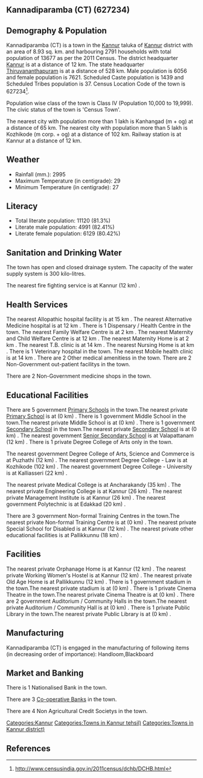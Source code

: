 {{Infobox settlement
| name=Kannadiparamba (CT)
| native_name=
| native_name_lang=
| other_name=
| nickname=
| settlement_type=Town
| image_skyline=
| image_alt=
| image_caption=
| pushpin_map=India Kerala
| pushpin_label_position=right
| pushpin_map_alt=
| pushpin_map_caption=Location in Kerala, India
| latd=
| latm=
| lats=
| latNS=
| longd=
| longm=
| longs=
| longEW=
| coordinates_display=inline,title
| subdivision_type=Country
| subdivision_name={{flag|India}}
| subdivision_type1=[[States and territories of India|State]]
| subdivision_name1=Kerala 
| subdivision_type2=[[List of districts of India|District]]
| subdivision_name2=Kannur
| subdivision_type3=Tahsil
| subdivision_name3=Kannur
| website=
| established_title=<!-- Established -->
| established_date=
| founder=
| named_for=
| government_type=
| governing_body=
| unit_pref=Metric
| area_footnotes=
| area_rank=
| area_total_km2=8.93
| elevation_footnotes=
| elevation_m=
| population_total=13677
| population_as_of=2011
| population_rank=
| population_density_km2=1531
| population_demonym=
| population_footnotes=
| demographics_type1=Languages=
| demographics1_title1=Official=
| demographics1_info1=[[Malayalam language|Malayalam]]
| timezone1=[[Indian Standard Time|IST]]
| utc_offset1==+5:30
| postal_code_type=[[Postal Index Number|PIN]]
| postal_code=
| area_code_type=Telephone code
| area_code=
| registration_plate=
| blank1_name_sec1=Nearest city
| blank1_info_sec1=[[Kanhangad  (m + og)]]
| blank2_name_sec1=[[Human sex ratio|Sex ratio]]
| blank2_info_sec1=1258
| blank3_name_sec1=Literacy
| blank3_info_sec1=81.3%
| blank1_name_sec2=[[2011 Census of India|2011 census]] code
| blank1_info_sec2=627234
| footnotes=
}}

== Kannadiparamba (CT) (627234) ==

== Demography & Population ==

Kannadiparamba (CT) is a town in the [[Kannur]] taluka of [[Kannur]] district with an area of 8.93 sq. km. and harbouring 2791 households with total population of 13677 as per the 2011 Census. The district headquarter [[Kannur]] is at a distance of 12 km. The state headquarter [[Thiruvananthapuram]] is at a distance of 528 km. Male population is 6056 and female population is 7621. Scheduled Caste population is 1439 and Scheduled Tribes population is 37. Census Location Code of the town is 627234<ref>http://www.censusindia.gov.in/2011census/dchb/DCHB.html</ref>.

Population wise class of the town is Class IV (Population 10,000 to 19,999).
The civic status of the town is 'Census Town'.

The nearest city with population more than 1 lakh is Kanhangad  (m + og) at a distance of 65 km. The nearest city with population more than 5 lakh is Kozhikode (m corp. + og) at a distance of 102 km. Railway station is at Kannur at a distance of 12 km.


== Weather ==  
* Rainfall (mm.): 2995 
* Maximum Temperature (in centigrade): 29
* Minimum Temperature (in centigrade): 27


== Literacy ==  
* Total literate population: 11120 (81.3%)
* Literate male population: 4991 (82.41%)
* Literate female population: 6129 (80.42%)


== Sanitation and Drinking Water ==  
The town has open and closed drainage system.
The capacity of the water supply system is 300 kilo-litres.

The nearest fire fighting service is at Kannur (12 km) .


== Health Services ==
The nearest Allopathic hospital facility is at 15 km .
The nearest Alternative Medicine hospital is at 12 km .
There is 1 Dispensary / Health Centre in the town.
The nearest Family Welfare Centre is at 2 km .
The nearest Maternity and Child Welfare Centre is at 12 km .
The nearest Maternity Home is at 2 km .
The nearest T.B. clinic is at 14 km .
The nearest Nursing Home is at  km .
There is 1 Veterinary hospital in the town.
The nearest Mobile health clinic is at 14 km .
There are 2 Other medical amenitiess in the town.
There are 2 Non-Government out-patient facilitys in the town.


There are 2 Non-Government medicine shops in the town.


== Educational Facilities ==
There are 5 government [[Primary School]]s in the town.The nearest private [[Primary School]] is at  (0 km) .
There is 1 government Middle School in the town.The nearest private Middle School is at  (0 km) .
There is 1 government [[Secondary School]] in the town.The nearest private [[Secondary School]] is at  (0 km) .
The nearest government [[Senior Secondary School]] is at Valapattanam (12 km) .
There is 1 private Degree College of Arts only in the town. 
 
 
 
 
The nearest government Degree College of Arts, Science and Commerce is at Puzhathi  (12 km) .
The nearest government Degree College - Law is at Kozhikode (102 km) .
The nearest government Degree College - University is at Kalliasseri (22 km) .
 
The nearest private Medical College is at Ancharakandy (35 km) .
The nearest private Engineering College is at Kannur (26 km) .
The nearest private Management Institute is at Kannur (26 km) .
The nearest government Polytechnic is at Edakkad (20 km) .
 
There are 3 government Non-formal Training Centres in the town.The nearest private Non-formal Training Centre is at  (0 km) .
The nearest private Special School for Disabled is at Kannur (12 km) .
The nearest private other educational facilities is at Pallikkunnu (18 km) .


== Facilities ==
The nearest private Orphanage Home is at Kannur (12 km) .
The nearest private Working Women's Hostel is at Kannur (12 km) .
The nearest private Old Age Home is at Pallikkunnu (12 km) .
There is 1 government stadium in the town.The nearest private stadium is at  (0 km) .
There is 1 private Cinema Theatre in the town.The nearest private Cinema Theatre is at  (0 km) .
There are 2 government Auditorium / Community Halls in the town.The nearest private Auditorium / Community Hall is at  (0 km) .
There is 1 private Public Library in the town.The nearest private Public Library is at  (0 km) .


== Manufacturing ==
Kannadiparamba (CT) is engaged in the manufacturing of following items (in decreasing order of importance): Handloom,Blackboard


== Market and Banking ==
There is 1 Nationalised Bank in the town.

There are 3 [[Co-operative Bank]]s in the town.

There are 4 Non Agricultural Credit Societys in the town.


[[Categories:Kannur]]
[[Categories:Towns in Kannur tehsil)]]
[[Categories:Towns in Kannur district)]]


== References ==
{{Reflist}}



